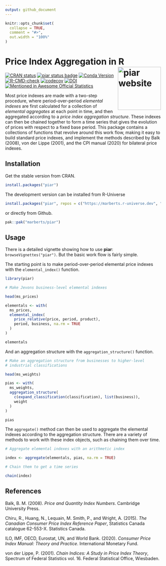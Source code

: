 ```yaml
---
output: github_document
---
```


<!-- README.md is generated from README.Rmd. Please edit that file. -->

```r
knitr::opts_chunk$set(
  collapse = TRUE,
  comment = "#>",
  out.width = "100%"
)
```

# Price Index Aggregation in R <a href="https://marberts.github.io/piar/"><img src="man/figures/logo.png" align="right" height="139" alt="piar website" /></a>

<!-- badges: start -->
[![CRAN status](https://www.r-pkg.org/badges/version/piar)](https://cran.r-project.org/package=piar)
[![piar status badge](https://marberts.r-universe.dev/badges/piar)](https://marberts.r-universe.dev)
[![Conda Version](https://img.shields.io/conda/vn/conda-forge/r-piar.svg)](https://anaconda.org/conda-forge/r-piar)
[![R-CMD-check](https://github.com/marberts/piar/workflows/R-CMD-check/badge.svg)](https://github.com/marberts/piar/actions)
[![codecov](https://codecov.io/gh/marberts/piar/graph/badge.svg?token=lHDHsGHsLd)](https://app.codecov.io/gh/marberts/piar)
[![DOI](https://zenodo.org/badge/370889275.svg)](https://zenodo.org/doi/10.5281/zenodo.10110046)
[![Mentioned in Awesome Official Statistics ](https://awesome.re/mentioned-badge.svg)](https://github.com/SNStatComp/awesome-official-statistics-software)
<!-- badges: end -->

Most price indexes are made with a two-step procedure, where period-over-period *elemental indexes* are first calculated for a collection of *elemental aggregates* at each point in time, and then aggregated according to a *price index aggregation structure*. These indexes can then be chained together to form a time series that gives the evolution of prices with respect to a fixed base period. This package contains a collections of functions that revolve around this work flow, making it easy to build standard price indexes, and implement the methods described by Balk (2008), von der Lippe (2001), and the CPI manual (2020) for bilateral price indexes.

## Installation

Get the stable version from CRAN.

```r
install.packages("piar")
```

The development version can be installed from R-Universe

```r
install.packages("piar", repos = c("https://marberts.r-universe.dev", "https://cloud.r-project.org"))
```

or directly from Github.

```r
pak::pak("marberts/piar")
```

## Usage

There is a detailed vignette showing how to use **piar**: `browseVignettes("piar")`. But the basic work flow is fairly simple. 

The starting point is to make period-over-period elemental price indexes with the `elemental_index()` function.

```r
library(piar)

# Make Jevons business-level elemental indexes

head(ms_prices)

elementals <- with(
  ms_prices, 
  elemental_index(
    price_relative(price, period, product), 
    period, business, na.rm = TRUE
  )
)

elementals
```

And an aggregation structure with the `aggregation_structure()` function.

```r
# Make an aggregation structure from businesses to higher-level
# industrial classifications

head(ms_weights)

pias <- with(
  ms_weights,
  aggregation_structure(
    c(expand_classification(classification), list(business)),
    weight
  )
)

pias
```

The `aggregate()` method can then be used to aggregate the elemental indexes according to the aggregation structure. There are a variety of methods to work with these index objects, such as chaining them over time.

```r
# Aggregate elemental indexes with an arithmetic index

index <- aggregate(elementals, pias, na.rm = TRUE)

# Chain them to get a time series

chain(index)
```

## References

Balk, B. M. (2008). *Price and Quantity Index Numbers*. Cambridge University Press.

Chiru, R., Huang, N., Lequain, M. Smith, P., and Wright, A. (2015). *The Canadian Consumer Price Index Reference Paper*, Statistics Canada catalogue 62-553-X. Statistics Canada.

ILO, IMF, OECD, Eurostat, UN, and World Bank. (2020). *Consumer Price Index Manual: Theory and Practice*. International Monetary Fund.

von der Lippe, P. (2001). *Chain Indices: A Study in Price Index Theory*, Spectrum of Federal Statistics vol. 16. Federal Statistical Office, Wiesbaden.